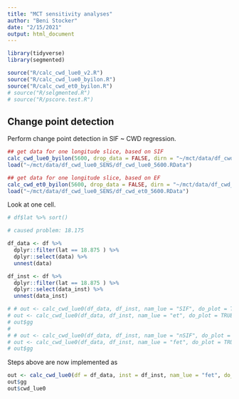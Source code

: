 ```yaml
---
title: "MCT sensitivity analyses"
author: "Beni Stocker"
date: "2/15/2021"
output: html_document
---
```


```r
library(tidyverse)
library(segmented)

source("R/calc_cwd_lue0_v2.R")
source("R/calc_cwd_lue0_byilon.R")
source("R/calc_cwd_et0_byilon.R")
# source("R/selgmented.R")
# source("R/pscore.test.R")
```

## Change point detection

Perform change point detection in SIF ~ CWD regression.

```r
## get data for one longitude slice, based on SIF
calc_cwd_lue0_byilon(5600, drop_data = FALSE, dirn = "~/mct/data/df_cwd_lue0_2")
load("~/mct/data/df_cwd_lue0_SENS/df_cwd_lue0_5600.RData")

## get data for one longitude slice, based on EF
calc_cwd_et0_byilon(5600, drop_data = FALSE, dirn = "~/mct/data/df_cwd_et0_2/")
load("~/mct/data/df_cwd_lue0_SENS/df_cwd_et0_5600.RData")
```

Look at one cell.
```r
# df$lat %>% sort() 

# caused problem: 18.175

df_data <- df %>% 
  dplyr::filter(lat == 18.875 ) %>% 
  dplyr::select(data) %>% 
  unnest(data)

df_inst <- df %>% 
  dplyr::filter(lat == 18.875 ) %>% 
  dplyr::select(data_inst) %>% 
  unnest(data_inst)

# # out <- calc_cwd_lue0(df_data, df_inst, nam_lue = "SIF", do_plot = TRUE)
# out <- calc_cwd_lue0(df_data, df_inst, nam_lue = "et", do_plot = TRUE)
# out$gg
# 
# # out <- calc_cwd_lue0(df_data, df_inst, nam_lue = "nSIF", do_plot = TRUE)
# out <- calc_cwd_lue0(df_data, df_inst, nam_lue = "fet", do_plot = TRUE)
# out$gg
```

Steps above are now implemented as
```r
out <- calc_cwd_lue0(df = df_data, inst = df_inst, nam_lue = "fet", do_plot = TRUE, verbose = TRUE)
out$gg
out$cwd_lue0
```
 
 
 
 
 
 
 
 